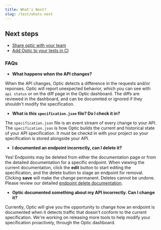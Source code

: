 ```yaml
---
title: What's Next?
slug: /test/whats-next
---
```


## Next steps

- [Share optic with your team](/share)
- [Add Optic to your tests in CI](/test/run-in-ci)

### FAQs

- **What happens when the API changes?**

When the API changes, Optic detects a difference in the requests and/or reponses. Optic will report unexpected behavior, which you can see with `api status` or on the diff page in the Optic dashboard. The diffs are reviewed in the dashboard, and can be documnted or ignored if they shouldn't modify the specification.

- **What is this `specification.json` file? Do I check it in?**

The `specification.json` file is an event stream of every change to your API. The `specification.json` is how Optic builds the current and historical state of your API specification. It must be checkd in with your project so your specification is stored alongside your API.

- **I documented an endpoint incorrectly, can I delete it?**

Yes! Endpoints may be deleted from either the documentation page or from the detailed documentation for a specific endpoint. When viewing the current documentation, click the **edit** button to start editing the specification, and the delete button to stage an endpoint for removal. Clicking **save** will make the change permanent. Deletes cannot be undone. Please review our detailed [endpoint delete documentation](/change/endpoint/delete).

- **Optic documented something about my API incorrectly. Can I change it?**

Currently, Optic will give you the opportunity to change how an endpoint is documented when it detects traffic that doesn't conform to the current specification. We're working on releasing more tools to help modify your specification proactively, through the Optic dashboard.